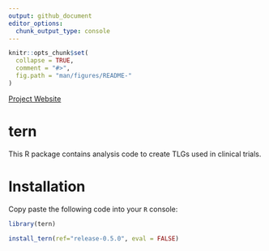 ```yaml
---
output: github_document
editor_options: 
  chunk_output_type: console
---
```


<!-- README.md is generated from README.Rmd. Please edit that file -->

```r
knitr::opts_chunk$set(
  collapse = TRUE,
  comment = "#>",
  fig.path = "man/figures/README-"
)
```

[Project Website][ghs]

# tern

This R package contains analysis code to create TLGs used in clinical trials.


# Installation

Copy paste the following code into your `R` console:


```r
library(tern)
```

```r
install_tern(ref="release-0.5.0", eval = FALSE)
```


[ghs]: http://pages.github.roche.com/Rpackages/tern